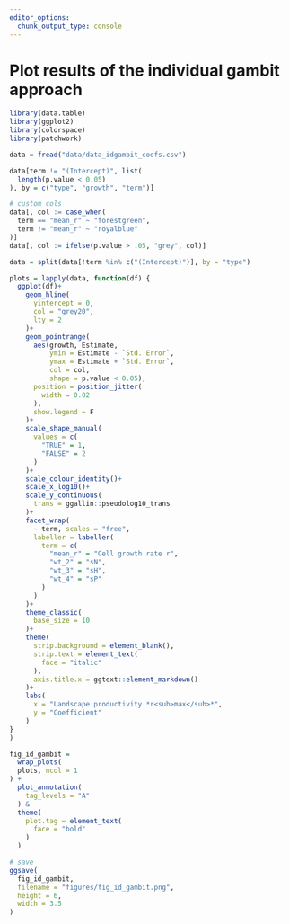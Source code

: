 ```yaml
---
editor_options: 
  chunk_output_type: console
---
```


# Plot results of the individual gambit approach

```r
library(data.table)
library(ggplot2)
library(colorspace)
library(patchwork)
```

```r
data = fread("data/data_idgambit_coefs.csv")
```

```r
data[term != "(Intercept)", list(
  length(p.value < 0.05)
), by = c("type", "growth", "term")]

# custom cols
data[, col := case_when(
  term == "mean_r" ~ "forestgreen",
  term != "mean_r" ~ "royalblue"
)]
data[, col := ifelse(p.value > .05, "grey", col)]
```

```r
data = split(data[!term %in% c("(Intercept)")], by = "type")

plots = lapply(data, function(df) {
  ggplot(df)+
    geom_hline(
      yintercept = 0,
      col = "grey20",
      lty = 2
    )+
    geom_pointrange(
      aes(growth, Estimate, 
          ymin = Estimate - `Std. Error`,
          ymax = Estimate + `Std. Error`,
          col = col,
          shape = p.value < 0.05),
      position = position_jitter(
        width = 0.02  
      ),
      show.legend = F
    )+
    scale_shape_manual(
      values = c(
        "TRUE" = 1,
        "FALSE" = 2
      )
    )+
    scale_colour_identity()+
    scale_x_log10()+
    scale_y_continuous(
      trans = ggallin::pseudolog10_trans
    )+
    facet_wrap(
      ~ term, scales = "free",
      labeller = labeller(
        term = c(
          "mean_r" = "Cell growth rate r",
          "wt_2" = "sN", 
          "wt_3" = "sH",
          "wt_4" = "sP"
        )
      )
    )+
    theme_classic(
      base_size = 10
    )+
    theme(
      strip.background = element_blank(),
      strip.text = element_text(
        face = "italic"
      ),
      axis.title.x = ggtext::element_markdown()
    )+
    labs(
      x = "Landscape productivity *r<sub>max</sub>*",
      y = "Coefficient"
    )
}
)
```

```r
fig_id_gambit = 
  wrap_plots(
  plots, ncol = 1
) +
  plot_annotation(
    tag_levels = "A"
  ) &
  theme(
    plot.tag = element_text(
      face = "bold"
    )
  )

# save
ggsave(
  fig_id_gambit,
  filename = "figures/fig_id_gambit.png",
  height = 6,
  width = 3.5
)
```

